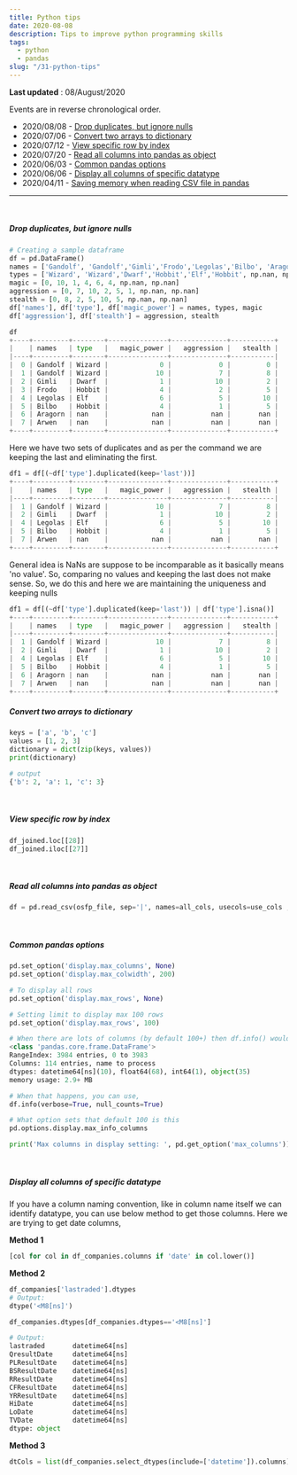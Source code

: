 ```yaml
---
title: Python tips
date: 2020-08-08
description: Tips to improve python programming skills
tags:
  - python
  - pandas
slug: "/31-python-tips"
---
```


**Last updated** : 08/August/2020     

Events are in reverse chronological order. 
* 2020/08/08 - [Drop duplicates, but ignore nulls](#pt06)
* 2020/07/06 - [Convert two arrays to dictionary](#pt05)
* 2020/07/12 - [View specific row by index ](#pt04)
* 2020/07/20 - [Read all columns into pandas as object](#pt03)
* 2020/06/03 - [Common pandas options](#pt02)
* 2020/06/06 - [Display all columns of specific datatype](#pt01)
* 2020/04/11 - [Saving memory when reading CSV file in pandas](../23-pytip-saving-memory-when-reading-csv-file-in-pandas)

___
<br/>
<a id="pt06"></a>

##### Drop duplicates, but ignore nulls
```py
# Creating a sample dataframe
df = pd.DataFrame()
names = ['Gandolf', 'Gandolf','Gimli','Frodo','Legolas','Bilbo', 'Aragorn', 'Arwen']
types = ['Wizard', 'Wizard','Dwarf','Hobbit','Elf','Hobbit', np.nan, np.nan]
magic = [0, 10, 1, 4, 6, 4, np.nan, np.nan]
aggression = [0, 7, 10, 2, 5, 1, np.nan, np.nan]
stealth = [0, 8, 2, 5, 10, 5, np.nan, np.nan]
df['names'], df['type'], df['magic_power'] = names, types, magic
df['aggression'], df['stealth'] = aggression, stealth

df
+----+---------+--------+---------------+--------------+-----------+
|    | names   | type   |   magic_power |   aggression |   stealth |
|----+---------+--------+---------------+--------------+-----------|
|  0 | Gandolf | Wizard |             0 |            0 |         0 |
|  1 | Gandolf | Wizard |            10 |            7 |         8 |
|  2 | Gimli   | Dwarf  |             1 |           10 |         2 |
|  3 | Frodo   | Hobbit |             4 |            2 |         5 |
|  4 | Legolas | Elf    |             6 |            5 |        10 |
|  5 | Bilbo   | Hobbit |             4 |            1 |         5 |
|  6 | Aragorn | nan    |           nan |          nan |       nan |
|  7 | Arwen   | nan    |           nan |          nan |       nan |
+----+---------+--------+---------------+--------------+-----------+
```

Here we have two sets of duplicates and as per the command we are keeping the last and eliminating the first. 
```py
df1 = df[(~df['type'].duplicated(keep='last'))]
+----+---------+--------+---------------+--------------+-----------+
|    | names   | type   |   magic_power |   aggression |   stealth |
|----+---------+--------+---------------+--------------+-----------|
|  1 | Gandolf | Wizard |            10 |            7 |         8 |
|  2 | Gimli   | Dwarf  |             1 |           10 |         2 |
|  4 | Legolas | Elf    |             6 |            5 |        10 |
|  5 | Bilbo   | Hobbit |             4 |            1 |         5 |
|  7 | Arwen   | nan    |           nan |          nan |       nan |
+----+---------+--------+---------------+--------------+-----------+
```

General idea is NaNs are suppose to be incomparable as it basically means 'no value'. So, comparing no values and keeping the last does not make sense. So, we do this and here we are maintaining the uniqueness and keeping nulls
```py
df1 = df[(~df['type'].duplicated(keep='last')) | df['type'].isna()]
+----+---------+--------+---------------+--------------+-----------+
|    | names   | type   |   magic_power |   aggression |   stealth |
|----+---------+--------+---------------+--------------+-----------|
|  1 | Gandolf | Wizard |            10 |            7 |         8 |
|  2 | Gimli   | Dwarf  |             1 |           10 |         2 |
|  4 | Legolas | Elf    |             6 |            5 |        10 |
|  5 | Bilbo   | Hobbit |             4 |            1 |         5 |
|  6 | Aragorn | nan    |           nan |          nan |       nan |
|  7 | Arwen   | nan    |           nan |          nan |       nan |
+----+---------+--------+---------------+--------------+-----------+
```

<a id="pt05"></a>

##### Convert two arrays to dictionary
```py
keys = ['a', 'b', 'c']
values = [1, 2, 3]
dictionary = dict(zip(keys, values))
print(dictionary)

# output
{'b': 2, 'a': 1, 'c': 3}

```    

<br/> 
<a id="pt04"></a>

##### View specific row by index     

```py
df_joined.loc[[28]]
df_joined.iloc[[27]]
```    

<br/>
<a id="pt03"></a>

##### Read all columns into pandas as object
```py
df = pd.read_csv(osfp_file, sep='|', names=all_cols, usecols=use_cols ,skip_blank_lines=True, dtype=object)
```
 
<br/>

<a id="pt02"></a>

##### Common pandas options
```py
pd.set_option('display.max_columns', None)
pd.set_option('display.max_colwidth', 200)

# To display all rows
pd.set_option('display.max_rows', None) 

# Setting limit to display max 100 rows
pd.set_option('display.max_rows', 100)

# When there are lots of columns (by default 100+) then df.info() wouldn't show all the columns, 
<class 'pandas.core.frame.DataFrame'>
RangeIndex: 3984 entries, 0 to 3983
Columns: 114 entries, name to process
dtypes: datetime64[ns](10), float64(68), int64(1), object(35)
memory usage: 2.9+ MB

# When that happens, you can use, 
df.info(verbose=True, null_counts=True)

# What option sets that default 100 is this
pd.options.display.max_info_columns 

print('Max columns in display setting: ', pd.get_option('max_columns'))
```
 
<br/> 
<a id="pt01"></a>

##### Display all columns of specific datatype

If you have a column naming convention, like in column name itself we can identify datatype, you can use below method to get those columns. Here we are trying to get date columns, 

**Method 1**    

```py
[col for col in df_companies.columns if 'date' in col.lower()]
```

**Method 2**    

```py
df_companies['lastraded'].dtypes
# Output:
dtype('<M8[ns]')

df_companies.dtypes[df_companies.dtypes=='<M8[ns]']

# Output:
lastraded       datetime64[ns]
QresultDate     datetime64[ns]
PLResultDate    datetime64[ns]
BSResultDate    datetime64[ns]
RResultDate     datetime64[ns]
CFResultDate    datetime64[ns]
YRResultDate    datetime64[ns]
HiDate          datetime64[ns]
LoDate          datetime64[ns]
TVDate          datetime64[ns]
dtype: object
```

**Method 3**    

```py
dtCols = list(df_companies.select_dtypes(include=['datetime']).columns)
```
